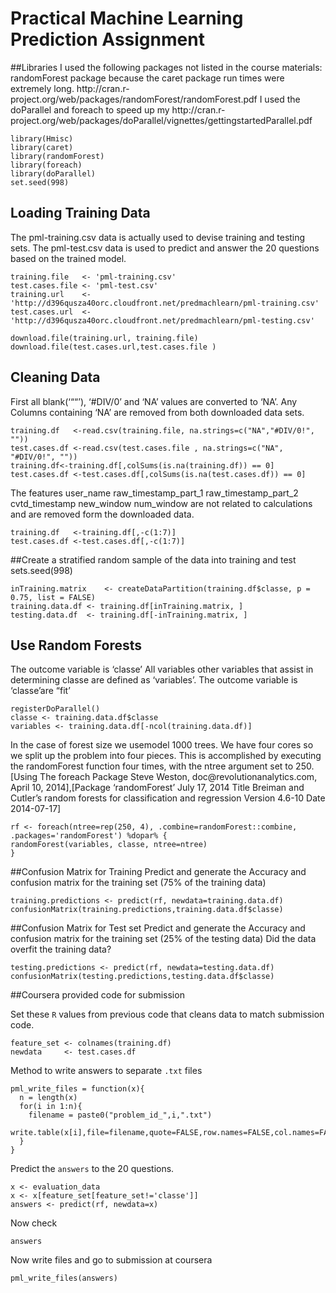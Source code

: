 # Practical Machine Learning Prediction Assignment

##Libraries
I used the following packages not listed in the course materials:
randomForest package because the caret package run times were extremely long.
http://cran.r-project.org/web/packages/randomForest/randomForest.pdf
I used the doParallel and foreach to speed up my 
http://cran.r-project.org/web/packages/doParallel/vignettes/gettingstartedParallel.pdf
```
library(Hmisc)
library(caret)
library(randomForest)
library(foreach)
library(doParallel)
set.seed(998)
```
## Loading Training Data
The pml-training.csv data is actually used to devise training and testing sets.
The pml-test.csv data is used to predict and answer the 20 questions based on the trained model.
```
training.file   <- 'pml-training.csv'
test.cases.file <- 'pml-test.csv'
training.url    <- 'http://d396qusza40orc.cloudfront.net/predmachlearn/pml-training.csv'
test.cases.url  <- 'http://d396qusza40orc.cloudfront.net/predmachlearn/pml-testing.csv'

download.file(training.url, training.file)
download.file(test.cases.url,test.cases.file )
```

## Cleaning Data
First all blank('""'), '#DIV/0' and 'NA' values are converted to 'NA'.
Any Columns containing 'NA' are removed from both downloaded data sets.
```
training.df   <-read.csv(training.file, na.strings=c("NA","#DIV/0!", ""))
test.cases.df <-read.csv(test.cases.file , na.strings=c("NA", "#DIV/0!", ""))
training.df<-training.df[,colSums(is.na(training.df)) == 0]
test.cases.df <-test.cases.df[,colSums(is.na(test.cases.df)) == 0]
```

The features user_name raw_timestamp_part_1 raw_timestamp_part_2   cvtd_timestamp new_window num_window are not related
to calculations and are removed form the downloaded data.
```
training.df   <-training.df[,-c(1:7)]
test.cases.df <-test.cases.df[,-c(1:7)]
```

##Create a stratified random sample of the data into training and test sets.seed(998)
```
inTraining.matrix    <- createDataPartition(training.df$classe, p = 0.75, list = FALSE)
training.data.df <- training.df[inTraining.matrix, ]
testing.data.df  <- training.df[-inTraining.matrix, ]
```

## Use Random Forests 
The outcome variable is 'classe'
All variables other variables that assist in determining classe are defined as 'variables'.
The outcome variable is 'classe'are "fit' 
```
registerDoParallel()
classe <- training.data.df$classe
variables <- training.data.df[-ncol(training.data.df)]
```

In the case of forest size we usemodel  1000 trees.  We have four cores so we  split up the problem into four pieces.
This is accomplished by executing the randomForest function four times, with the ntree argument set to 250.[Using The foreach Package
Steve Weston, doc@revolutionanalytics.com, April 10, 2014],[Package 'randomForest' July 17, 2014
Title Breiman and Cutler's random forests for classification and regression Version 4.6-10 Date 2014-07-17]
```
rf <- foreach(ntree=rep(250, 4), .combine=randomForest::combine, .packages='randomForest') %dopar% {
randomForest(variables, classe, ntree=ntree) 
}
```

##Confusion Matrix for Training
Predict and generate the Accuracy and confusion matrix for the training set (75% of the training data)
```
training.predictions <- predict(rf, newdata=training.data.df)
confusionMatrix(training.predictions,training.data.df$classe)
```

##Confusion Matrix for Test set
Predict and generate the Accuracy and confusion matrix for the training set (25% of the testing data)
Did the data overfit the training data?
```
testing.predictions <- predict(rf, newdata=testing.data.df)
confusionMatrix(testing.predictions,testing.data.df$classe)
```

##Coursera provided code for submission

Set these `R` values from previous code that cleans data to match submission code.
```
feature_set <- colnames(training.df)
newdata     <- test.cases.df
```

Method to write answers to separate `.txt` files
```
pml_write_files = function(x){
  n = length(x)
  for(i in 1:n){
    filename = paste0("problem_id_",i,".txt")
    write.table(x[i],file=filename,quote=FALSE,row.names=FALSE,col.names=FALSE)
  }
}
```

Predict the `answers` to the 20 questions.
```
x <- evaluation_data
x <- x[feature_set[feature_set!='classe']]
answers <- predict(rf, newdata=x)
```
Now check
```
answers
```
Now write files and go to submission at coursera
```
pml_write_files(answers)
```